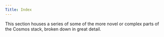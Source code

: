 ```yaml
---
Title: Index
---
```


This section houses a series of some of the more novel or complex parts of the Cosmos stack, broken down in great detail.
